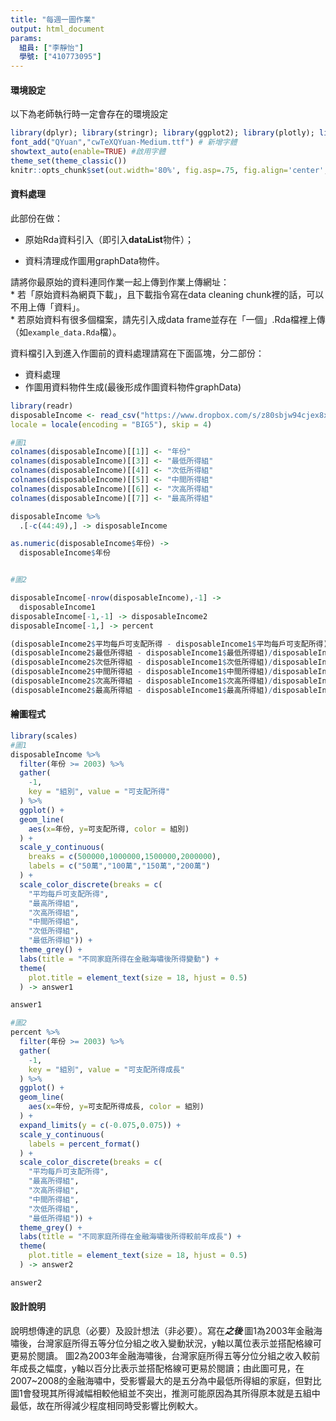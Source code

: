 ```yaml
---
title: "每週一圖作業"
output: html_document
params:
  組員: ["李靜怡"]  
  學號: ["410773095"]
---
```


#### 環境設定

以下為老師執行時一定會存在的環境設定
```r
library(dplyr); library(stringr); library(ggplot2); library(plotly); library(lubridate); library(readr); library(tidyr); library(showtext)
font_add("QYuan","cwTeXQYuan-Medium.ttf") # 新增字體
showtext_auto(enable=TRUE) #啟用字體
theme_set(theme_classic())
knitr::opts_chunk$set(out.width='80%', fig.asp=.75, fig.align='center', fig.showtext=T)
```

#### 資料處理

此部份在做：

  * 原始Rda資料引入（即引入**dataList**物件）；
  
  * 資料清理成作圖用graphData物件。

請將你最原始的資料連同作業一起上傳到作業上傳網址：  
  * 若「原始資料為網頁下載」，且下載指令寫在data cleaning chunk裡的話，可以不用上傳「資料」。  
  * 若原始資料有很多個檔案，請先引入成data frame並存在「一個」.Rda檔裡上傳（如`example_data.Rda`檔）。  

資料檔引入到進入作圖前的資料處理請寫在下面區塊，分二部份：

  * 資料處理  
  * 作圖用資料物件生成(最後形成作圖資料物件graphData)
  
```r
library(readr)
disposableIncome <- read_csv("https://www.dropbox.com/s/z80sbjw94cjex8x/disposableIncome.csv?dl=1",
locale = locale(encoding = "BIG5"), skip = 4)

#圖1
colnames(disposableIncome)[[1]] <- "年份"
colnames(disposableIncome)[[3]] <- "最低所得組"
colnames(disposableIncome)[[4]] <- "次低所得組"
colnames(disposableIncome)[[5]] <- "中間所得組"
colnames(disposableIncome)[[6]] <- "次高所得組"
colnames(disposableIncome)[[7]] <- "最高所得組"

disposableIncome %>%
  .[-c(44:49),] -> disposableIncome

as.numeric(disposableIncome$年份) -> 
  disposableIncome$年份


#圖2

disposableIncome[-nrow(disposableIncome),-1] -> 
  disposableIncome1
disposableIncome[-1,-1] -> disposableIncome2
disposableIncome[-1,] -> percent

(disposableIncome2$平均每戶可支配所得 - disposableIncome1$平均每戶可支配所得)/disposableIncome1$平均每戶可支配所得 -> percent$平均每戶可支配所得
(disposableIncome2$最低所得組 - disposableIncome1$最低所得組)/disposableIncome1$最低所得組 -> percent$最低所得組
(disposableIncome2$次低所得組 - disposableIncome1$次低所得組)/disposableIncome1$次低所得組 -> percent$次低所得組
(disposableIncome2$中間所得組 - disposableIncome1$中間所得組)/disposableIncome1$中間所得組 -> percent$中間所得組
(disposableIncome2$次高所得組 - disposableIncome1$次高所得組)/disposableIncome1$次高所得組 -> percent$次高所得組
(disposableIncome2$最高所得組 - disposableIncome1$最高所得組)/disposableIncome1$最高所得組 -> percent$最高所得組
```

#### 繪圖程式

```r
library(scales)
#圖1
disposableIncome %>%
  filter(年份 >= 2003) %>%
  gather(
    -1,
    key = "組別", value = "可支配所得"
  ) %>%
  ggplot() +
  geom_line(
    aes(x=年份, y=可支配所得, color = 組別)
  ) +
  scale_y_continuous(
    breaks = c(500000,1000000,1500000,2000000),
    labels = c("50萬","100萬","150萬","200萬")
  ) +
  scale_color_discrete(breaks = c(
    "平均每戶可支配所得",
    "最高所得組",
    "次高所得組",
    "中間所得組",
    "次低所得組",
    "最低所得組")) +
  theme_grey() +
  labs(title = "不同家庭所得在金融海嘯後所得變動") +
  theme(
    plot.title = element_text(size = 18, hjust = 0.5)
  ) -> answer1

answer1

#圖2
percent %>%
  filter(年份 >= 2003) %>%
  gather(
    -1,
    key = "組別", value = "可支配所得成長"
  ) %>%
  ggplot() +
  geom_line(
    aes(x=年份, y=可支配所得成長, color = 組別)
  ) +
  expand_limits(y = c(-0.075,0.075)) +
  scale_y_continuous(
    labels = percent_format()
  ) +
  scale_color_discrete(breaks = c(
    "平均每戶可支配所得",
    "最高所得組",
    "次高所得組",
    "中間所得組",
    "次低所得組",
    "最低所得組")) +
  theme_grey() +
  labs(title = "不同家庭所得在金融海嘯後所得較前年成長") +
  theme(
    plot.title = element_text(size = 18, hjust = 0.5)
  ) -> answer2

answer2
```

#### 設計說明
說明想傳達的訊息（必要）及設計想法（非必要）。寫在***之後
*** 
圖1為2003年金融海嘯後，台灣家庭所得五等分位分組之收入變動狀況，y軸以萬位表示並搭配格線可更易於閱讀。
圖2為2003年金融海嘯後，台灣家庭所得五等分位分組之收入較前年成長之幅度，y軸以百分比表示並搭配格線可更易於閱讀；由此圖可見，在2007~2008的金融海嘯中，受影響最大的是五分為中最低所得組的家庭，但對比圖1會發現其所得減幅相較他組並不突出，推測可能原因為其所得原本就是五組中最低，故在所得減少程度相同時受影響比例較大。
```r

```